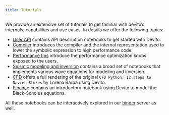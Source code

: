 ```yaml
---
title: Tutorials
---
```


We provide an extensive set of tutorials to get familiar with devito's internals, capabilities and use cases. In details we offer the following topics:

- [User API](examples/userapi/00_sympy.html) contains API description notebooks to get started with Devito.
- [Compiler](examples/compiler/00_index.html) introduces the compiler and the internal representation used to lower the symbolic expression to high performance code.
- [Performance tips](examples/performance/00_overview.html) introduce the performance optimization knobs exposed to the users.
- [Seismic modeling and inversion](examples/seismic/tutorials/01_modelling.html) contains a broad set of notebooks that implements various wave equations for modeling and inversion.
- [CFD](examples/cfd/01_convection.html) offers a full rendering of the original `CFD Python: 12 steps to Navier-Stokes` by  Lorena Barba using Devito.
- [Finance](examples/finance/bs_ivbp.html) contains an introductory notebook using Devito to model the Black-Scholes equations.

All those notebooks can be interactively explored in our [binder](https://mybinder.org/v2/gh/devitocodes/devito/master) server as well.

[Devito]:https://github.com/devitocodes/devito
